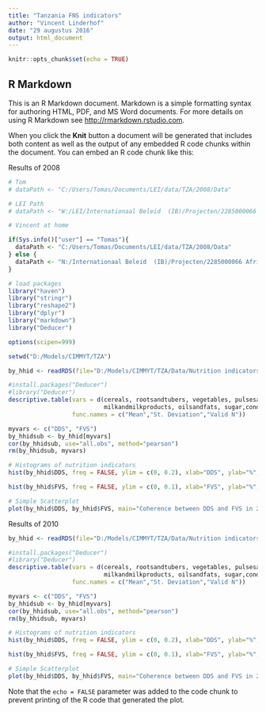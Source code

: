 ```yaml
---
title: "Tanzania FNS indicators"
author: "Vincent Linderhof"
date: "29 augustus 2016"
output: html_document
---
```


```r
knitr::opts_chunk$set(echo = TRUE)
```

## R Markdown

This is an R Markdown document. Markdown is a simple formatting syntax for authoring HTML, PDF, and MS Word documents. For more details on using R Markdown see <http://rmarkdown.rstudio.com>.

When you click the **Knit** button a document will be generated that includes both content as well as the output of any embedded R code chunks within the document. You can embed an R code chunk like this:

Results of 2008

```r
# Tom
# dataPath <- "C:/Users/Tomas/Documents/LEI/data/TZA/2008/Data"

# LEI Path
# dataPath <- "W:/LEI/Internationaal Beleid  (IB)/Projecten/2285000066 Africa Maize Yield Gap/SurveyData/TZA/2008/Data"

# Vincent at home

if(Sys.info()["user"] == "Tomas"){
  dataPath <- "C:/Users/Tomas/Documents/LEI/data/TZA/2008/Data"
} else {
  dataPath <- "N:/Internationaal Beleid  (IB)/Projecten/2285000066 Africa Maize Yield Gap/SurveyData/TZA/2008/Data"
}

# load packages
library("haven")
library("stringr")
library("reshape2")
library("dplyr")
library("markdown")
library("Deducer")

options(scipen=999)

setwd("D:/Models/CIMMYT/TZA")

by_hhid <- readRDS(file="D:/Models/CIMMYT/TZA/Data/Nutrition indicators TZA 2008.Rda")

#install.packages("Deducer")
#library("Deducer")
descriptive.table(vars = d(cereals, rootsandtubers, vegetables, pulsesandnuts, fruits, meat, eggs, fishandseafood,
                           milkandmilkproducts, oilsandfats, sugar,condiments), data= by_hhid, 
                  func.names = c("Mean","St. Deviation","Valid N"))

myvars <- c("DDS", "FVS")
by_hhidsub <- by_hhid[myvars]
cor(by_hhidsub, use="all.obs", method="pearson")
rm(by_hhidsub, myvars)

# Histograms of nutrition indicators
hist(by_hhid$DDS, freq = FALSE, ylim = c(0, 0.2), xlab="DDS", ylab="%", main="Freguency of DDS in 2008")

hist(by_hhid$FVS, freq = FALSE, ylim = c(0, 0.1), xlab="FVS", ylab="%", main="Freguency of FVS in 2008")

# Simple Scatterplot
plot(by_hhid$DDS, by_hhid$FVS, main="Coherence between DDS and FVS in 2008", xlab="DDS ", ylab="FVS ", pch=19) 
```

Results of 2010

```r
by_hhid <- readRDS(file="D:/Models/CIMMYT/TZA/Data/Nutrition indicators TZA 2010.Rda")

#install.packages("Deducer")
#library("Deducer")
descriptive.table(vars = d(cereals, rootsandtubers, vegetables, pulsesandnuts, fruits, meat, eggs, fishandseafood,
                           milkandmilkproducts, oilsandfats, sugar,condiments), data= by_hhid, 
                  func.names = c("Mean","St. Deviation","Valid N"))

myvars <- c("DDS", "FVS")
by_hhidsub <- by_hhid[myvars]
cor(by_hhidsub, use="all.obs", method="pearson")
rm(by_hhidsub, myvars)

# Histograms of nutrition indicators
hist(by_hhid$DDS, freq = FALSE, ylim = c(0, 0.2), xlab="DDS", ylab="%", main="Freguency of DDS in 2010")

hist(by_hhid$FVS, freq = FALSE, ylim = c(0, 0.1), xlab="FVS", ylab="%", main="Freguency of FVS in 2010")

# Simple Scatterplot
plot(by_hhid$DDS, by_hhid$FVS, main="Coherence between DDS and FVS in 2010", xlab="DDS ", ylab="FVS ", pch=19) 

```



Note that the `echo = FALSE` parameter was added to the code chunk to prevent printing of the R code that generated the plot.
